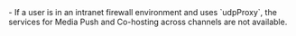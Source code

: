 <PlatformWrapper platform="ios, macos">

<Admonition type="caution" title="Caution">
- If a user is in an intranet firewall environment and uses `udpProxy`, the services for Media Push and Co-hosting across channels are not available.
</Admonition>

</PlatformWrapper>
